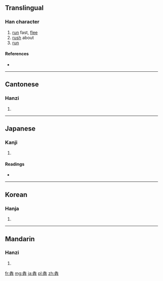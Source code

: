 {{also|奔}}
==Translingual==

===Han character===
{{Han char|rn=93|rad=牛|as=08|sn=12|four=|canj=竹手竹手手 (HQHQQ)}}

# [[run]] fast, [[flee]]
# [[rush]] about
# [[run]]

====References====
* {{Han ref|kx=0702.100|dkj=20058|dj=1115.150|hdz=31813.060|uh=7287|ud=29319}}

----

==Cantonese==

===Hanzi===
{{yue-hanzi|jyut=|y=ban1}}

# {{defn|lang=yue|sort=牛08}}

----

==Japanese==

===Kanji===
{{ja-kanji|grade=|rs=牛08}}

# {{defn|lang=ja|sort=牛08}}

====Readings====
* {{ja-readings|on=[[ほん]] (hon)|kun=[[はしる]] (hashiru), [[ひしめく]] (hishimeku)}}

----

==Korean==

===Hanja===
{{ko-hanja|hangeul=분|eumhun=|rv=bun|mr=pun|y=pun}}

# {{defn|lang=ko|sort=牛08}}

----

==Mandarin==

===Hanzi===
{{cmn-hanzi|pin=[[bēn]] ([[ben1]])ㄅㄣ, [[jiǎn]] ([[jian3]])ㄐㄧㄢˇ, [[qián]] ([[qian2]])ㄑㄧㄢˊ|wg=pen<sup>1</sup>, chien<sup>3</sup> ㄔㄧㄣˇ, ch'ien<sup>2</sup> ㄔㄧㄣˊ}}

# {{defn|lang=cmn|sort=牛08}}

[[fr:犇]]
[[mg:犇]]
[[ja:犇]]
[[pl:犇]]
[[zh:犇]]